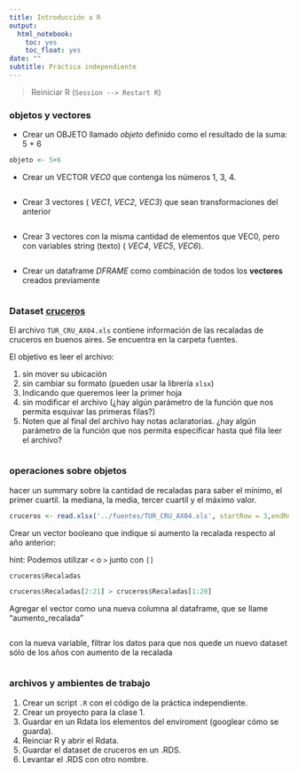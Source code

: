 ```yaml
---
title: Introducción a R
output:
  html_notebook:
    toc: yes
    toc_float: yes
date: ""
subtitle: Práctica independiente
---
```



> Reiniciar R (`Session --> Restart R`)



### objetos y vectores

- Crear un OBJETO llamado _objeto_ definido como el resultado de la suma: 5 + 6

```r
objeto <- 5+6
```

- Crear un VECTOR _VEC0_ que contenga los números 1, 3, 4.

```r

```


- Crear 3 vectores ( _VEC1_, _VEC2_, _VEC3_) que sean transformaciones del anterior
```r

```

- Crear 3 vectores con la misma cantidad de elementos que VEC0, pero con variables string (texto) ( _VEC4_, _VEC5_, 
_VEC6_).

```r

```

- Crear un dataframe _DFRAME_ como combinación de todos los __vectores__ creados previamente

```r

```


### Dataset [cruceros](https://data.buenosaires.gob.ar/dataset/cruceros)

El archivo `TUR_CRU_AX04.xls` contiene información de las recaladas de cruceros en buenos aires. Se encuentra en la carpeta fuentes.

El objetivo es leer el archivo:

1. sin mover su ubicación
2. sin cambiar su formato (pueden usar la librería `xlsx`)
3. Indicando que queremos leer la primer hoja
4. sin modificar el archivo (¿hay algún parámetro de la función que nos permita esquivar las primeras filas?)
5. Noten que al final del archivo hay notas aclaratorias. ¿hay algún parámetro de la función que nos permita especificar hasta qué fila leer el archivo?

```r

```


### operaciones sobre objetos


hacer un summary sobre la cantidad de recaladas para saber el mínimo, el primer cuartil. la mediana, la media, tercer cuartil y el máximo valor.

```r
cruceros <- read.xlsx('../fuentes/TUR_CRU_AX04.xls', startRow = 3,endRow = 24, sheetIndex = 1)
```


Crear un vector booleano que indique si aumento la recalada respecto al año anterior:

hint: Podemos utilizar `<` o `>` junto con `[]`


```r
cruceros$Recaladas
```


```r
cruceros$Recaladas[2:21] > cruceros$Recaladas[1:20]

```

Agregar el vector como una nueva columna al dataframe, que se llame "aumento_recalada"
```r

```


con la nueva variable, filtrar los datos para que nos quede un nuevo dataset sólo de los años con aumento de la recalada

```r

```


### archivos y ambientes de trabajo


1. Crear un script `.R` con el código de la práctica independiente.
2. Crear un proyecto para la clase 1.
3. Guardar en un Rdata los elementos del enviroment (googlear cómo se guarda).
4. Reinciar R y abrir el Rdata.
5. Guardar el dataset de cruceros en un .RDS.
6. Levantar el .RDS con otro nombre.





